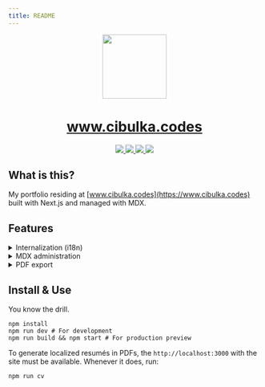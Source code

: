 ```yaml
---
title: README
---
```


<p align="center">
  <img src="https://www.cibulka.codes/onion-dark.png" height="128" />
  <h1 align="center"><a href="https://www.cibulka.codes">www.cibulka.codes</a></h1>
</p>

<p align="center">
  <a aria-label="Next.js" href="https://www.nextjs.org">
    <img src="https://img.shields.io/badge/MDX-black?logo=mdx&labelColor=black">
  </a>
  <a aria-label="MDX" href="https://www.contentlayer.dev">
    <img src="https://img.shields.io/badge/Next.js-black?logo=next.js&labelColor=black">
  </a>
  <a aria-label="TypeScript" href="https://www.typescriptlang.org/">
    <img src="https://img.shields.io/badge/TypeScript-black?logo=TypeScript&labelColor=black">
  </a>
  <a aria-label="Tailwind" href="https://tailwindcss.com/">
    <img src="https://img.shields.io/badge/Tailwind_CSS-black?logo=tailwindcss&labelColor=black">
  </a>
</p>

## What is this?

My portfolio residing at [www.cibulka.codes](https://www.cibulka.codes) built with Next.js and managed with MDX.

## Features

<details>
  <summary>Internalization (i18n)</summary>
  More on that soon.
</details>

<details>
  <summary>MDX administration</summary>
  More on that soon.
</details>

<details>
  <summary>PDF export</summary>
  More on that soon.
</details>

## Install & Use

You know the drill.

```
npm install
npm run dev # For development
npm run build && npm start # For production preview
```

To generate localized resumés in PDFs, the `http://localhost:3000` with the site must be available. Whenever it does, run:

```
npm run cv
```
